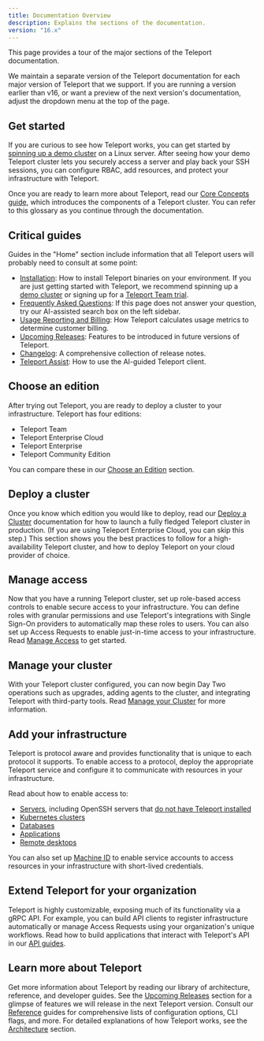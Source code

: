 ```yaml
---
title: Documentation Overview
description: Explains the sections of the documentation.
version: "16.x"
---
```


This page provides a tour of the major sections of the Teleport documentation.

We maintain a separate version of the Teleport documentation for each major
version of Teleport that we support. If you are running a version earlier than
v16, or want a preview of the next version's
documentation, adjust the dropdown menu at the top of the page.

## Get started

If you are curious to see how Teleport works, you can get started by [spinning
up a demo cluster](/docs/ver/16.x) on a Linux server. After seeing how your demo
Teleport cluster lets you securely access a server and play back your SSH
sessions, you can configure RBAC, add resources, and protect your infrastructure
with Teleport.

Once you are ready to learn more about Teleport, read our [Core Concepts
guide](/docs/ver/16.x/core-concepts), which introduces the components of a Teleport
cluster. You can refer to this glossary as you continue through the
documentation.

## Critical guides

Guides in the "Home" section include information that all Teleport users will
probably need to consult at some point:

- [Installation](/docs/ver/16.x/installation): How to install Teleport binaries on your
  environment. If you are just getting started with Teleport, we recommend
  spinning up a [demo cluster](/docs/ver/16.x) or signing up for a [Teleport Team
  trial](https://goteleport.com/signup).
- [Frequently Asked Questions](/docs/ver/16.x/faq): If this page does not answer your
  question, try our AI-assisted search box on the left sidebar.
- [Usage Reporting and Billing](/docs/ver/16.x/usage-billing): How Teleport calculates
  usage metrics to determine customer billing.
- [Upcoming Releases](/docs/ver/16.x/upcoming-releases): Features to be introduced in
  future versions of Teleport.
- [Changelog](/docs/ver/16.x/changelog): A comprehensive collection of release notes.
- [Teleport Assist](/docs/ver/16.x/ai-assist): How to use the AI-guided Teleport client.

## Choose an edition

After trying out Teleport, you are ready to deploy a cluster to your
infrastructure. Teleport has four editions:

- Teleport Team
- Teleport Enterprise Cloud
- Teleport Enterprise
- Teleport Community Edition

You can compare these in our [Choose an
Edition](/docs/ver/16.x/choose-an-edition/introduction) section.

## Deploy a cluster

Once you know which edition you would like to deploy, read our [Deploy a
Cluster](/docs/ver/16.x/deploy-a-cluster/introduction) documentation for how to launch a
fully fledged Teleport cluster in production. (If you are using Teleport
Enterprise Cloud, you can skip this step.) This section shows you the best
practices to follow for a high-availability Teleport cluster, and how to deploy
Teleport on your cloud provider of choice.

## Manage access

Now that you have a running Teleport cluster, set up role-based access controls
to enable secure access to your infrastructure. You can define roles with
granular permissions and use Teleport's integrations with Single Sign-On
providers to automatically map these roles to users. You can also set up Access
Requests to enable just-in-time access to your infrastructure. Read [Manage
Access](/docs/ver/16.x/access-controls/introduction) to get started.

## Manage your cluster

With your Teleport cluster configured, you can now begin Day Two operations
such as upgrades, adding agents to the cluster, and integrating Teleport with
third-party tools. Read [Manage your
Cluster](/docs/ver/16.x/management/introduction) for more information.

## Add your infrastructure

Teleport is protocol aware and provides functionality that is unique to each
protocol it supports. To enable access to a protocol, deploy the appropriate
Teleport service and configure it to communicate with resources in your
infrastructure.

Read about how to enable access to:

- [Servers](/docs/ver/16.x/server-access/getting-started), including OpenSSH servers that
  [do not have Teleport installed](/docs/ver/16.x/server-access/openssh/openssh)
- [Kubernetes clusters](/docs/ver/16.x/kubernetes-access/introduction)
- [Databases](/docs/ver/16.x/database-access/introduction)
- [Applications](/docs/ver/16.x/application-access/introduction)
- [Remote desktops](/docs/ver/16.x/desktop-access/introduction)

You can also set up [Machine ID](/docs/ver/16.x/machine-id/introduction) to enable
service accounts to access resources in your infrastructure with short-lived
credentials.

## Extend Teleport for your organization

Teleport is highly customizable, exposing much of its functionality via a gRPC
API. For example, you can build API clients to register infrastructure
automatically or manage Access Requests using your organization's unique
workflows. Read how to build applications that interact with Teleport's API in
our [API guides](/docs/ver/16.x/api/introduction).

## Learn more about Teleport

Get more information about Teleport by reading our library of architecture,
reference, and developer guides. See the
[Upcoming Releases](/docs/ver/16.x/upcoming-releases) section for a glimpse of features we
will release in the next Teleport version. Consult our
[Reference](/docs/ver/16.x/reference/introduction) guides for comprehensive lists of
configuration options, CLI flags, and more. For detailed explanations of how
Teleport works, see the [Architecture](/docs/ver/16.x/architecture/introduction) section.
